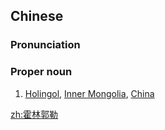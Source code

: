 ==Chinese==
{{zh-forms}}

===Pronunciation===
{{zh-pron
|m=Huòlínguōlè
|c=fok3 lam4 gwok3 lak6
|cat=propn
}}

===Proper noun===
{{zh-proper noun}}

# [[Holingol]], [[Inner Mongolia]], [[China]]

{{zh-cat|Cities}}

[[zh:霍林郭勒]]